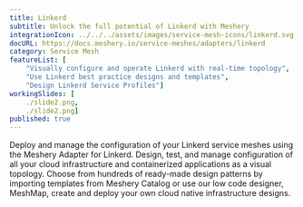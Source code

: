 ```yaml
---
title: Linkerd
subtitle: Unlock the full potential of Linkerd with Meshery
integrationIcon: ../../../assets/images/service-mesh-icons/linkerd.svg
docURL: https://docs.meshery.io/service-meshes/adapters/linkerd
category: Service Mesh
featureList: [
    "Visually configure and operate Linkerd with real-time topology",
    "Use Linkerd best practice designs and templates",
    "Design Linkerd Service Profiles"]
workingSlides: [
    ./slide2.png,
    ./slide2.png]
published: true
---
```


<p>
    Deploy and manage the configuration of your Linkerd service meshes using the Meshery Adapter for Linkerd. Design, test, and manage configuration of all your cloud infrastructure and containerized applications as a visual topology. Choose from hundreds of ready-made design patterns by importing templates from Meshery Catalog or use our low code designer, MeshMap, create and deploy your own cloud native infrastructure designs.
</p>
